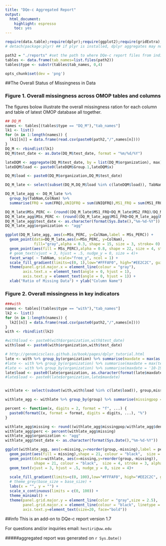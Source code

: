 ```yaml
---
title: "DQe-c Aggregated Report"
output: 
  html_document: 
    highlight: espresso
    toc: yes
---
```



```r
require(data.table);require(dplyr);require(ggplot2);require(gridExtra);require(rmarkdown);require(knitr):require(plotly);require(DT)
# detach(package:plyr) ## if plyr is installed, dplyr aggregates may not work!

path2 = "./reports" #set the path to where DQe-c report files from individual databases are saved
tables <- data.frame(tab_names=list.files(path2))
tables$type <- substr(tables$tab_names, 0,4)
```

```r
opts_chunk$set(dev = 'png')
```

##The Overall Status of Missingness in Data 

### Figure 1. Overall missingness across OMOP tables and columns
The figures bolow illustrate the overall missingness ration for each column and table of latest OMOP database all together.
```r
## DQ_M
names <- tables[(tables$type == "DQ_M"),"tab_names"]
lk1 <- list()
for (n in 1:length(names)) {
  lk1[[n]] = data.frame(read.csv(paste0(path2,"/",names[n])))
}
DQ_M <- rbindlist(lk1)
DQ_M$test_date <- as.Date(DQ_M$test_date, format = "%m/%d/%Y")

lateDQM <- aggregate(DQ_M$test_date, by = list(DQ_M$organization), max)
lateDQM$load <- paste0(lateDQM$Group.1,lateDQM$x)

DQ_M$load <- paste0(DQ_M$organization,DQ_M$test_date)

DQ_M_late <- select(subset(DQ_M,DQ_M$load %in% c(lateDQM$load)), TabNam,ColNam,test_date,FRQ,UNIQFRQ,MS1_FRQ,MS2_FRQ,MSs_PERC,organization)      

DQ_M_late_agg <- DQ_M_late %>% 
  group_by(TabNam,ColNam) %>% 
  summarise(FRQ = sum(FRQ),UNIQFRQ = sum(UNIQFRQ),MS1_FRQ = sum(MS1_FRQ),MS2_FRQ = sum(MS2_FRQ))

DQ_M_late$MSs_PERC <- (round((DQ_M_late$MS1_FRQ+DQ_M_late$MS2_FRQ)/DQ_M_late$FRQ,2))
DQ_M_late_agg$MSs_PERC <- (round((DQ_M_late_agg$MS1_FRQ+DQ_M_late_agg$MS2_FRQ)/DQ_M_late_agg$FRQ,2))
DQ_M_late_agg$test_date <- as.character(format(Sys.Date(),"%m-%d-%Y"))
DQ_M_late_agg$organization <- "agg"
```

```r
ggplot(DQ_M_late_agg, aes(x=MSs_PERC, y=ColNam,label = MSs_PERC)) +
  geom_point(data=DQ_M_late,aes(x=MSs_PERC, y=ColNam),
             fill="gray",alpha = 0.3, shape = 15, size = 3, stroke= 0) +
  geom_point(aes(fill = MSs_PERC),alpha = 0.8, shape = 22, size = 4, stroke= 0.5) +
  # geom_text(vjust = 3, hjust = .5, nudge_y = 0, size = 4)+
  facet_wrap( ~ TabNam, scale="free_y", ncol = 1) +
  scale_fill_gradient(limits=c(0, 1),low="#FFFAF0", high="#EE2C2C", guide=F ,na.value="white")+
  theme(panel.grid.major.x = element_line(colour = "gray"),
        axis.text.x = element_text(angle = 0, hjust = 1),
        axis.text.y = element_text(angle = 0, hjust = 1)) +
  xlab("Ratio of Missing Data") + ylab("Column Name")

```


### Figure 2. Overall missingness in key indicators

```r
###with
names <- tables[(tables$type == "with"),"tab_names"]
lk2 <- list()
for (n in 1:length(names)) {
  lk2[[n]] = data.frame(read.csv(paste0(path2,"/",names[n])))
}
with <- rbindlist(lk2)

#with$load <- paste0(with$organization,with$test_date)
with$load <- paste0(with$organization,with$test_date)

# http://genomicsclass.github.io/book/pages/dplyr_tutorial.html
late <- with %>% group_by(organization) %>% summarise(maxdate = max(as.Date(test_date, "%m-%d-%Y")))
#late <- with %>% group_by(organization) %>% summarise(maxdate = max(test_date))
#late <- with %>% group_by(organization) %>% summarise(maxdate = '10-19-2016')
late$load <- paste0(late$organization, as.character(format(late$maxdate,"%m-%d-%Y")))
#late$load <- paste0(late$organization,late$maxdate)


withlate <- select(subset(with,with$load %in% c(late$load)), group,missing,missingpop,denom,perc,organization,test_date)      

withlate_agg <- withlate %>% group_by(group) %>% summarise(missingpop = sum(missingpop),denom = sum(denom))

percent <- function(x, digits = 2, format = "f", ...) {
  paste0(formatC(x, format = format, digits = digits, ...), "%")
}

withlate_agg$missing <- round((withlate_agg$missingpop/withlate_agg$denom),4)*100
withlate_agg$perc <- percent(withlate_agg$missing)
withlate_agg$organization <- "agg"
withlate_agg$test_date <- as.character(format(Sys.Date(),"%m-%d-%Y"))
```

```r
ggplot(withlate_agg, aes(x=missing,y=reorder(group,-missing),label = perc)) + 
  geom_point(aes(fill = missing),shape = 21, colour = "black",  size = 8, stroke = 3, alpha = 0.9) +
  geom_point(data=withlate, aes(x=missing,y=reorder(group,-missing)),
             shape = 21, colour = "black",  size = 4, stroke = 3, alpha = 0.3) +
  geom_text(vjust = 3, hjust = .5, nudge_y = 0, size = 4)+
  
  scale_fill_gradient(limits=c(0, 100),low="#FFFAF0", high="#EE2C2C", guide=F,na.value="white")+
  # theme_grey(base_size = base_size) + 
  labs(x = "", y = "") +
  scale_x_continuous(limits = c(0, 100)) + 
  theme_minimal() +
  theme(panel.grid.major.y = element_line(color = "gray",size = 2.5),
        panel.grid.major.x = element_line(colour = "black", linetype = "dotted"),
        axis.text.y=element_text(size=20, face="bold")) 

```


##info
This is an add-on to DQe-c report version 1.7

For questions and/or inquiries email: `hestiri@uw.edu`

#####aggregated report was generated on `r Sys.Date()` 

